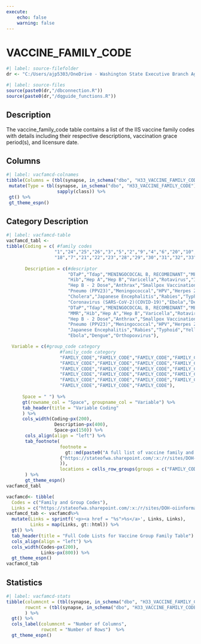 ```yaml
---
execute:
    echo: false
    warning: false
---
```


# VACCINE_FAMILY_CODE {.unnumbered}

```r
#| label: source-filefolder
dr <- "C:/Users/ajp5303/OneDrive - Washington State Executive Branch Agencies/source_scripts"
```

```r
#| label: source-files
source(paste0(dr,"/dbconnection.R"))
source(paste0(dr,"/dqguide_functions.R"))
```

## Description

The vaccine_family_code table contains a list of the IIS vaccine family codes with details including their respective descriptions, vaccination grace period(s), and licensure date.

## Columns

```r
#| label: vacfamcd-colnames
tibble(Columns = (tbl(synapse, in_schema("dbo", "H33_VACCINE_FAMILY_CODE")) %>% colnames())) %>%
 mutate(Type = tbl(synapse, in_schema("dbo", "H33_VACCINE_FAMILY_CODE")) %>% head(1) %>% as_tibble() %>% 
                   sapply(class)) %>%
 gt() %>%
 gt_theme_espn()
```

## Category Description

```r
#| label: vacfamcd-table
vacfamcd_tabl <-
tibble(Coding = c( #family codes
                  "1","24","25","26","3","5","2","9","4","6","20","10","11","12","13","14","15","16","17",
                  "18","7","21","22","23","28","29","30","31","32","33","34","35","36"),
       
       Description = c(#descriptor 
                       "DTaP","Tdap","MENINGOCOCCAL B, RECOMBINANT","MENINGOCOCCAL B, OMV","Polio","MMR",
                       "Hib","Hep A","Hep B","Varicella","Rotavirus","Influenza","Pneumo (PCV7)",
                       "Hep B - 2 Dose","Anthrax","Smallpox Vaccination","Measles","Mumps","Rubella",
                       "Pneumo (PPV23)","Meningococcal","HPV","Herpes Zoster","NOVEL INFLUENZA H1N1-09",
                       "Cholera","Japanese Encephalitis","Rabies","Typhoid","Yellow Fever",
                       "Coronavirus (SARS-CoV-2)(COVID-19)","Ebola","Dengue","Orthopoxvirus",
                       "DTaP","Tdap","MENINGOCOCCAL B, RECOMBINANT","MENINGOCOCCAL B, OMV","Polio",
                       "MMR","Hib","Hep A","Hep B","Varicella","Rotavirus","Influenza","Pneumo (PCV7)",
                       "Hep B - 2 Dose","Anthrax","Smallpox Vaccination","Measles","Mumps","Rubella",
                       "Pneumo (PPV23)","Meningococcal","HPV","Herpes Zoster","NOVEL INFLUENZA H1N1-09","Cholera",
                       "Japanese Encephalitis","Rabies","Typhoid","Yellow Fever","Coronavirus (SARS-CoV-2)(COVID-19)",
                       "Ebola","Dengue","Orthopoxvirus"),

  Variable = c(#group_code category
                    #family_code category
                    "FAMILY_CODE","FAMILY_CODE","FAMILY_CODE","FAMILY_CODE","FAMILY_CODE","FAMILY_CODE",
                    "FAMILY_CODE","FAMILY_CODE","FAMILY_CODE","FAMILY_CODE","FAMILY_CODE","FAMILY_CODE",
                    "FAMILY_CODE","FAMILY_CODE","FAMILY_CODE","FAMILY_CODE","FAMILY_CODE","FAMILY_CODE",
                    "FAMILY_CODE","FAMILY_CODE","FAMILY_CODE","FAMILY_CODE","FAMILY_CODE","FAMILY_CODE",
                    "FAMILY_CODE","FAMILY_CODE","FAMILY_CODE","FAMILY_CODE","FAMILY_CODE","FAMILY_CODE",
                    "FAMILY_CODE","FAMILY_CODE","FAMILY_CODE"),
                    
      Space = " ") %>%
      gt(rowname_col = "Space", groupname_col = "Variable") %>%
      tab_header(title = "Variable Coding"
      ) %>%
      cols_width(Coding~px(200),
                  Description~px(400),
                  Space~px(150)) %>%
       cols_align(align = "left") %>%
       tab_footnote(
                    footnote = 
                      gt::md(paste0("A full list of vaccine family and group codes is available at: ",
                    {"https://stateofwa.sharepoint.com/:x:/r/sites/DOH-oiinformatics/Shared%20Documents/CEDAR/CEDAR%20Data%20Dictionaries/Vaccine%20Group%20Code%20Values%20Table.xlsx?d=wa5d24116122446c89b871b14addcdf63&csf=1&web=1&e=pE54y9"}
                    )),
                    locations = cells_row_groups(groups = c("FAMILY_CODE","GROUP_CODE"))
       ) %>%
       gt_theme_espn()
vacfamcd_tabl
```

```r
vacfamcd<- tibble(
  Codes = c("Family and Group Codes"),
  Links = c("https://stateofwa.sharepoint.com/:x:/r/sites/DOH-oiinformatics/Shared%20Documents/CEDAR/CEDAR%20Data%20Dictionaries/Vaccine%20Group%20Code%20Values%20Table.xlsx?d=wa5d24116122446c89b871b14addcdf63&csf=1&web=1&e=pE54y9"))
vacfamcd_tab <- vacfamcd%>%
  mutate(Links = sprintf('<p><a href = "%s">%s</a>', Links, Links), 
         Links = map(Links, gt::html)) %>%
  gt() %>%
  tab_header(title = "Full Code Lists for Vaccine Group Family Table") %>%
  cols_align(align = "left") %>%
  cols_width(Codes~px(200),
             Links~px(800)) %>%
  gt_theme_espn()
vacfamcd_tab
```

## Statistics

```r
#| label: vacfamcd-stats
tibble(columncnt = (tbl(synapse, in_schema("dbo", "H33_VACCINE_FAMILY_CODE")) %>% ncol()),
       rowcnt = (tbl(synapse, in_schema("dbo", "H33_VACCINE_FAMILY_CODE"))) %>% nrow2()
       ) %>%
  gt() %>%
  cols_label(columncnt = "Number of Columns",
             rowcnt = "Number of Rows")  %>%
  gt_theme_espn()
```
